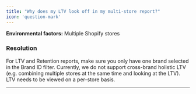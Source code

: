 ```yaml
---
title: "Why does my LTV look off in my multi-store report?"
icon: 'question-mark'
---
```

**Environmental factors:** Multiple Shopify stores

### Resolution ###
For LTV and Retention reports, make sure you only have one brand selected in the Brand ID filter. Currently, we do not support cross-brand holistic LTV (e.g. combining multiple stores at the same time and looking at the LTV).  LTV needs to be viewed on a per-store basis.

---